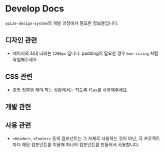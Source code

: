 
<Meta title="Docs/Develop Docs" />

# Develop Docs

`opize-design-system`의 개발 과정에서 필요한 정보들입니다.

## 디자인 관련

-   페이지의 최대 너비는 `1200px` 입니다. padding이 필요한 경우 `box-sizing` 처럼 작업해주세요.

## CSS 관련

-   중앙 정렬을 해야 하는 상황에서는 되도록 `flex`를 사용해주세요.

## 개발 관련

## 사용 관련

-   `<Header>`, `<Footer>` 등의 컴포넌트는 그 자체로 사용하는 것이 아닌, 각 프로젝트마다 해당 컴포넌트를 이용해 하나의 컴포넌트를 만들어서 사용합니다.
